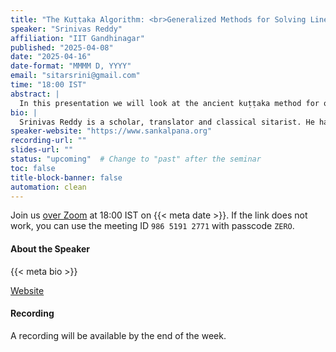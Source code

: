 ```yaml
---
title: "The Kuṭṭaka Algorithm: <br>Generalized Methods for Solving Linear Diophantine Equations"
speaker: "Srinivas Reddy"
affiliation: "IIT Gandhinagar"
published: "2025-04-08"
date: "2025-04-16"
date-format: "MMMM D, YYYY"
email: "sitarsrini@gmail.com"
time: "18:00 IST"
abstract: |
  In this presentation we will look at the ancient kuṭṭaka method for obtaining the least positive integral solutions to linear Diophantine equations. Based primarily on the method explicated by Bhāskara II in his Līlāvatī, we will explore a simplified version of the algorithm for solving equations of the form ax +/- by = +/- c, while also considering the relationship and parallelism of this technique with the extended Euclidean algorithm. Furthermore, we consider various counter-examples which do not result in viable integral solutions and offer possible extensions of the method to arrive at a more robust, generalized algorithm.
bio: |
  Srinivas Reddy is a scholar, translator and classical sitarist. He has published five books including Raya: Krishnadevaraya of Vijayanagara (Juggernaut 2020) and Illuminating Worlds: An Anthology of Classical Indian Literature (Bloomsbury 2024). He is currently a Fulbright-Nehru fellow at IIT Gandhinagar.
speaker-website: "https://www.sankalpana.org"
recording-url: ""
slides-url: ""
status: "upcoming"  # Change to "past" after the seminar
toc: false
title-block-banner: false
automation: clean
---
```


::: {.callout}
<i class="fa-regular fa-calendar"></i> Join us [over Zoom](https://iitgn-ac-in.zoom.us/j/98651912771?pwd=IiOVTraKRIKgbaqLb0c0wTLe4CavJu.1) at 18:00 IST on {{< meta date >}}. If the link does not work, you can use the meeting ID `986 5191 2771` with passcode `ZERO`.
:::

#### About the Speaker

{{< meta bio >}}

::: {.button-bar}
[Website]({{< meta speaker-website >}})
:::


#### Recording

A recording will be available by the end of the week.

